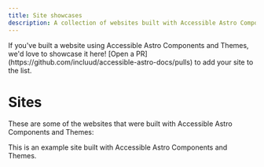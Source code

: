 ```yaml
---
title: Site showcases
description: A collection of websites built with Accessible Astro Components and Themes.
---
```



<Aside type="tip" title="Showcase your site">
  If you've built a website using Accessible Astro Components and Themes, we'd love to showcase it here! [Open a PR](https://github.com/incluud/accessible-astro-docs/pulls) to add your site to the list.
</Aside>


# Sites

These are some of the websites that were built with Accessible Astro Components and Themes:

<CardGrid>
  <Card title="Example site 1" icon="globe">
    This is an example site built with Accessible Astro Components and Themes.
  </Card>
</CardGrid>
